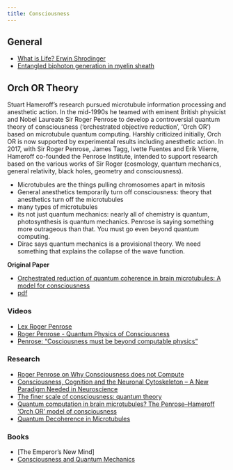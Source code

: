 ```yaml
---
title: Consciousness
---
```


## General

- [What is Life? Erwin Shrodinger](http://strangebeautiful.com/other-texts/schrodinger-what-is-life-mind-matter-auto-sketches.pdf)
- [Entangled biphoton generation in myelin sheath](https://arxiv.org/pdf/2401.11682)

## Orch OR Theory

Stuart Hameroff’s research pursued microtubule information processing and anesthetic action. In the mid-1990s he teamed with eminent British physicist and Nobel Laureate Sir Roger Penrose to develop a controversial quantum theory of consciousness (‘orchestrated objective reduction’, ‘Orch OR’) based on microtubule quantum computing. Harshly criticized initially, Orch OR is now supported by experimental results including anesthetic action. In 2017, with Sir Roger Penrose, James Tagg, Ivette Fuentes and Erik Viierre, Hameroff co-founded the Penrose Institute, intended to support research based on the various works of Sir Roger (cosmology, quantum mechanics, general relativity, black holes, geometry and consciousness).

- Microtubules are the things pulling chromosomes apart in mitosis
- General anesthetics temporarily turn off consciousness: theory that anesthetics turn off the microtubules
- many types of microtubules
- its not just quantum mechanics: nearly all of chemistry is quantum, photosynthesis is quantum mechanics. Penrose is saying something more outrageous than that. You must go even beyond quantum computing.
- Dirac says quantum mechanics is a provisional theory. We need something that explains the collapse of the wave function.

**Original Paper**

- [Orchestrated reduction of quantum coherence in brain microtubules: A model for consciousness](https://www.sciencedirect.com/science/article/abs/pii/0378475496804769)
- [pdf](https://www.esalq.usp.br/lepse/imgs/conteudo_thumb/Orchestrated-Objective-Reduction-of-Quantum-Coherence-in-Brain-Microtubules.pdf)

### Videos

- [Lex Roger Penrose](https://www.youtube.com/watch?v=hXgqik6HXc0)
- [Roger Penrose - Quantum Physics of Consciousness](https://www.youtube.com/watch?v=43vuOpJY46s)
- [Penrose: "Cosciousness must be beyond computable physics"](https://www.youtube.com/watch?v=TfouEFuB-co)

### Research

- [Roger Penrose on Why Consciousness does not Compute](https://nautil.us/roger-penrose-on-why-consciousness-does-not-compute-236591/)
- [Consciousness, Cognition and the Neuronal Cytoskeleton – A New Paradigm Needed in Neuroscience](https://www.frontiersin.org/articles/10.3389/fnmol.2022.869935/full)
- [The finer scale of consciousness: quantum theory](https://www.ncbi.nlm.nih.gov/pmc/articles/PMC6861790/)
- [Quantum computation in brain microtubules? The Penrose–Hameroff ‘Orch OR’ model of consciousness](https://legacy.cs.indiana.edu/classes/b629-sabr/QuantumComputationInBrainMicrotubules.pdf)
- [Quantum Decoherence in Microtubules](https://arxiv.org/pdf/2304.06518)

### Books

- [The Emperor's New Mind]
- [Consciousness and Quantum Mechanics](https://academic.oup.com/book/44484)